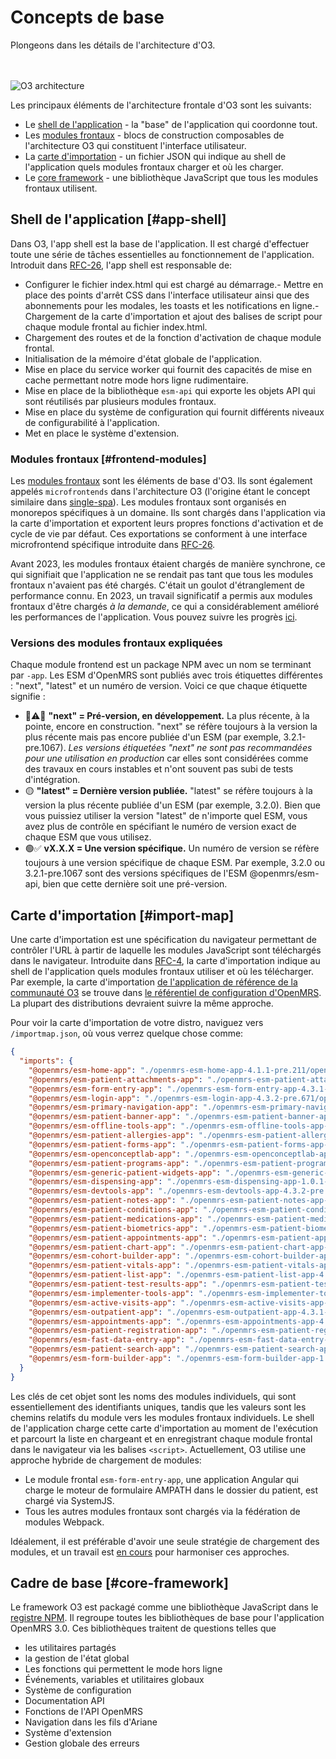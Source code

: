 
# Concepts de base

Plongeons dans les détails de l'architecture d'O3.

<br />
<br />
<Image src="/o3-architecture.svg" alt="O3 architecture" width={800} height={800} />

Les principaux éléments de l'architecture frontale d'O3 sont les suivants:

- Le [shell de l'application](/docs/core-concepts#app-shell) - la "base" de l'application qui coordonne tout.
- Les [modules frontaux](/docs/core-concepts#frontend-modules) - blocs de construction composables de l'architecture O3 qui constituent l'interface utilisateur.
- La [carte d'importation](/docs/core-concepts#import-map) - un fichier JSON qui indique au shell de l'application quels modules frontaux charger et où les charger.
- Le [core framework](/docs/core-concepts#core-framework) - une bibliothèque JavaScript que tous les modules frontaux utilisent.

## Shell de l'application [#app-shell]

Dans O3, l'app shell est la base de l'application. Il est chargé d'effectuer toute une série de tâches essentielles au fonctionnement de l'application. Introduit dans [RFC-26](https://github.com/openmrs/openmrs-rfc-frontend/blob/e745ee9c37b2ca0ae6f4fc93259724e61bfac82e/text/0026-activation-distribution.md), l'app shell est responsable de:

- Configurer le fichier index.html qui est chargé au démarrage.- Mettre en place des points d'arrêt CSS dans l'interface utilisateur ainsi que des abonnements pour les modales, les toasts et les notifications en ligne.- Chargement de la carte d'importation et ajout des balises de script pour chaque module frontal au fichier index.html.
- Chargement des routes et de la fonction d'activation de chaque module frontal.
- Initialisation de la mémoire d'état globale de l'application.
- Mise en place du service worker qui fournit des capacités de mise en cache permettant notre mode hors ligne rudimentaire.
- Mise en place de la bibliothèque `esm-api` qui exporte les objets API qui sont réutilisés par plusieurs modules frontaux.
- Mise en place du système de configuration qui fournit différents niveaux de configurabilité à l'application.
- Met en place le système d'extension.

### Modules frontaux [#frontend-modules]

Les [modules frontaux](/docs/frontend-modules/introduction) sont les éléments de base d'O3. Ils sont également appelés `microfrontends` dans l'architecture O3 (l'origine étant le concept similaire dans [single-spa](https://single-spa.js.org)). Les modules frontaux sont organisés en monorepos spécifiques à un domaine. Ils sont chargés dans l'application via la carte d'importation et exportent leurs propres fonctions d'activation et de cycle de vie par défaut. Ces exportations se conforment à une interface microfrontend spécifique introduite dans [RFC-26](https://github.com/openmrs/openmrs-rfc-frontend/blob/e745ee9c37b2ca0ae6f4fc93259724e61bfac82e/text/0026-activation-distribution.md).

Avant 2023, les modules frontaux étaient chargés de manière synchrone, ce qui signifiait que l'application ne se rendait pas tant que tous les modules frontaux n'avaient pas été chargés. C'était un goulot d'étranglement de performance connu. En 2023, un travail significatif a permis aux modules frontaux d'être chargés _à la demande_, ce qui a considérablement amélioré les performances de l'application. Vous pouvez suivre les progrès [ici](https://github.com/openmrs/openmrs-esm-core/pull/671).

### Versions des modules frontaux expliquées

Chaque module frontend est un package NPM avec un nom se terminant par `-app`. Les ESM d'OpenMRS sont publiés avec trois étiquettes différentes : "next", "latest" et un numéro de version. Voici ce que chaque étiquette signifie :

- 🔴⚠️🚧 **"next" = Pré-version, en développement.** La plus récente, à la pointe, encore en construction. "next" se réfère toujours à la version la plus récente mais pas encore publiée d'un ESM (par exemple, 3.2.1-pre.1067). _Les versions étiquetées "next" ne sont pas recommandées pour une utilisation en production_ car elles sont considérées comme des travaux en cours instables et n'ont souvent pas subi de tests d'intégration.
- 🟡 **"latest" = Dernière version publiée.** "latest" se réfère toujours à la version la plus récente publiée d'un ESM (par exemple, 3.2.0). Bien que vous puissiez utiliser la version "latest" de n'importe quel ESM, vous avez plus de contrôle en spécifiant le numéro de version exact de chaque ESM que vous utilisez.
- 🟢✅ **vX.X.X = Une version spécifique.** Un numéro de version se réfère toujours à une version spécifique de chaque ESM. Par exemple, 3.2.0 ou 3.2.1-pre.1067 sont des versions spécifiques de l'ESM @openmrs/esm-api, bien que cette dernière soit une pré-version.

## Carte d'importation [#import-map]

Une carte d'importation est une spécification du navigateur permettant de contrôler l'URL à partir de laquelle les modules JavaScript sont téléchargés dans le navigateur. Introduite dans [RFC-4](https://github.com/openmrs/openmrs-rfc-frontend/blob/master/text/0004-import-maps.md), la carte d'importation indique au shell de l'application quels modules frontaux utiliser et où les télécharger. Par exemple, la carte d'importation [de l'application de référence de la communauté O3](https://dev3.openmrs.org/openmrs/spa) se trouve dans [le référentiel de configuration d'OpenMRS](https://github.com/openmrs/openmrs-distro-referenceapplication/blob/212eb93547e9946621e749c98b3eb2a0048252f0/frontend/spa-build-config.json#L4).
La plupart des distributions devraient suivre la même approche.

Pour voir la carte d'importation de votre distro, naviguez vers `/importmap.json`, où vous verrez quelque chose comme:

```json
{
  "imports": {
    "@openmrs/esm-home-app": "./openmrs-esm-home-app-4.1.1-pre.211/openmrs-esm-home-app.js",
    "@openmrs/esm-patient-attachments-app": "./openmrs-esm-patient-attachments-app-4.3.1-pre.1352/openmrs-esm-patient-attachments-app.js",
    "@openmrs/esm-form-entry-app": "./openmrs-esm-form-entry-app-4.3.1-pre.1352/openmrs-esm-form-entry-app.js",
    "@openmrs/esm-login-app": "./openmrs-esm-login-app-4.3.2-pre.671/openmrs-esm-login-app.js",
    "@openmrs/esm-primary-navigation-app": "./openmrs-esm-primary-navigation-app-4.3.2-pre.671/openmrs-esm-primary-navigation-app.js",
    "@openmrs/esm-patient-banner-app": "./openmrs-esm-patient-banner-app-4.3.1-pre.1352/openmrs-esm-patient-banner-app.js",
    "@openmrs/esm-offline-tools-app": "./openmrs-esm-offline-tools-app-4.3.2-pre.671/openmrs-esm-offline-tools-app.js",
    "@openmrs/esm-patient-allergies-app": "./openmrs-esm-patient-allergies-app-4.3.1-pre.1352/openmrs-esm-patient-allergies-app.js",
    "@openmrs/esm-patient-forms-app": "./openmrs-esm-patient-forms-app-4.3.1-pre.1352/openmrs-esm-patient-forms-app.js",
    "@openmrs/esm-openconceptlab-app": "./openmrs-esm-openconceptlab-app-3.0.1-pre.24/openmrs-esm-openconceptlab-app.js",
    "@openmrs/esm-patient-programs-app": "./openmrs-esm-patient-programs-app-4.3.1-pre.1352/openmrs-esm-patient-programs-app.js",
    "@openmrs/esm-generic-patient-widgets-app": "./openmrs-esm-generic-patient-widgets-app-4.3.1-pre.1352/openmrs-esm-generic-patient-widgets-app.js",
    "@openmrs/esm-dispensing-app": "./openmrs-esm-dispensing-app-1.0.1-pre.161/openmrs-esm-dispensing-app.js",
    "@openmrs/esm-devtools-app": "./openmrs-esm-devtools-app-4.3.2-pre.671/openmrs-esm-devtools-app.js",
    "@openmrs/esm-patient-notes-app": "./openmrs-esm-patient-notes-app-4.3.1-pre.1352/openmrs-esm-patient-notes-app.js",
    "@openmrs/esm-patient-conditions-app": "./openmrs-esm-patient-conditions-app-4.3.1-pre.1352/openmrs-esm-patient-conditions-app.js",
    "@openmrs/esm-patient-medications-app": "./openmrs-esm-patient-medications-app-4.3.1-pre.1352/openmrs-esm-patient-medications-app.js",
    "@openmrs/esm-patient-biometrics-app": "./openmrs-esm-patient-biometrics-app-4.3.1-pre.1352/openmrs-esm-patient-biometrics-app.js",
    "@openmrs/esm-patient-appointments-app": "./openmrs-esm-patient-appointments-app-4.3.1-pre.1352/openmrs-esm-patient-appointments-app.js",
    "@openmrs/esm-patient-chart-app": "./openmrs-esm-patient-chart-app-4.3.1-pre.1352/openmrs-esm-patient-chart-app.js",
    "@openmrs/esm-cohort-builder-app": "./openmrs-esm-cohort-builder-app-3.0.1-pre.115/openmrs-esm-cohort-builder-app.js",
    "@openmrs/esm-patient-vitals-app": "./openmrs-esm-patient-vitals-app-4.3.1-pre.1352/openmrs-esm-patient-vitals-app.js",
    "@openmrs/esm-patient-list-app": "./openmrs-esm-patient-list-app-4.3.1-pre.1435/openmrs-esm-patient-list-app.js",
    "@openmrs/esm-patient-test-results-app": "./openmrs-esm-patient-test-results-app-4.3.1-pre.1352/openmrs-esm-patient-test-results-app.js",
    "@openmrs/esm-implementer-tools-app": "./openmrs-esm-implementer-tools-app-4.3.2-pre.671/openmrs-esm-implementer-tools-app.js",
    "@openmrs/esm-active-visits-app": "./openmrs-esm-active-visits-app-4.3.1-pre.1435/openmrs-esm-active-visits-app.js",
    "@openmrs/esm-outpatient-app": "./openmrs-esm-outpatient-app-4.3.1-pre.1435/openmrs-esm-outpatient-app.js",
    "@openmrs/esm-appointments-app": "./openmrs-esm-appointments-app-4.3.1-pre.1435/openmrs-esm-appointments-app.js",
    "@openmrs/esm-patient-registration-app": "./openmrs-esm-patient-registration-app-4.3.1-pre.1435/openmrs-esm-patient-registration-app.js",
    "@openmrs/esm-fast-data-entry-app": "./openmrs-esm-fast-data-entry-app-1.0.1-pre.74/openmrs-esm-fast-data-entry-app.js",
    "@openmrs/esm-patient-search-app": "./openmrs-esm-patient-search-app-4.3.1-pre.1435/openmrs-esm-patient-search-app.js",
    "@openmrs/esm-form-builder-app": "./openmrs-esm-form-builder-app-1.0.3-pre.233/openmrs-esm-form-builder-app.js"
  }
}
```

Les clés de cet objet sont les noms des modules individuels, qui sont essentiellement des identifiants uniques, tandis que les valeurs sont les chemins relatifs du module vers les modules frontaux individuels. Le shell de l'application charge cette carte d'importation au moment de l'exécution et parcourt la liste en chargeant et en enregistrant chaque module frontal dans le navigateur via les balises `<script>`. Actuellement, O3 utilise une approche hybride de chargement de modules:

- Le module frontal `esm-form-entry-app`, une application Angular qui charge le moteur de formulaire AMPATH dans le dossier du patient, est chargé via SystemJS.
- Tous les autres modules frontaux sont chargés via la fédération de modules Webpack.

Idéalement, il est préférable d'avoir une seule stratégie de chargement des modules, et un travail est [en cours](/docs/roadmap) pour harmoniser ces approches.

## Cadre de base [#core-framework]

Le framework O3 est packagé comme une bibliothèque JavaScript dans le [registre NPM](https://www.npmjs.com/package/@openmrs/esm-framework). Il regroupe toutes les bibliothèques de base pour l'application OpenMRS 3.0. Ces bibliothèques traitent de questions telles que

- les utilitaires partagés
- la gestion de l'état global
- Les fonctions qui permettent le mode hors ligne
- Événements, variables et utilitaires globaux
- Système de configuration
- Documentation API
- Fonctions de l'API OpenMRS
- Navigation dans les fils d'Ariane
- Système d'extension
- Gestion globale des erreurs
